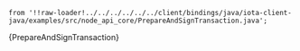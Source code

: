     from '!!raw-loader!../../../../../../client/bindings/java/iota-client-java/examples/src/node_api_core/PrepareAndSignTransaction.java';

<CodeBlock className="language-java">
    {PrepareAndSignTransaction}
</CodeBlock>